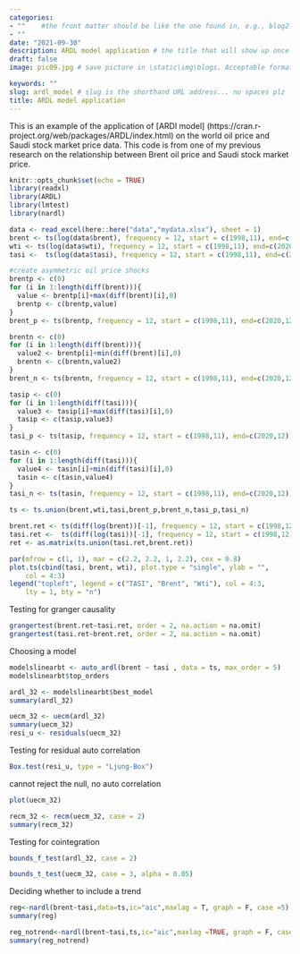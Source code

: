 ```yaml
---
categories:  
- ""    #the front matter should be like the one found in, e.g., blog2.md. It cannot be like the normal Rmd we used
- ""
date: "2021-09-30"
description: ARDL model application # the title that will show up once someone gets to this page
draft: false
image: pic09.jpg # save picture in \static\img\blogs. Acceptable formats= jpg, jpeg, or png . Your iPhone pics wont work

keywords: ""
slug: ardl_model # slug is the shorthand URL address... no spaces plz
title: ARDL model application
---
```


This is an example of the application of [ARDl model] (https://cran.r-project.org/web/packages/ARDL/index.html) on the world oil price and Saudi stock market price data. This code is from one of my previous research on the relationship between Brent oil price and Saudi stock market price.

```r
knitr::opts_chunk$set(echo = TRUE)
library(readxl)
library(ARDL)
library(lmtest)
library(nardl)
```

```r
data <- read_excel(here::here("data","mydata.xlsx"), sheet = 1)
brent <- ts(log(data$brent), frequency = 12, start = c(1998,11), end=c(2020,12))
wti <- ts(log(data$wti), frequency = 12, start = c(1998,11), end=c(2020,12))
tasi <-  ts(log(data$tasi), frequency = 12, start = c(1998,11), end=c(2020,12))

#create asymmetric oil price shocks
brentp <- c(0)
for (i in 1:length(diff(brent))){
  value <- brentp[i]+max(diff(brent)[i],0)
  brentp <- c(brentp,value)
}
brent_p <- ts(brentp, frequency = 12, start = c(1998,11), end=c(2020,12))

brentn <- c(0)
for (i in 1:length(diff(brent))){
  value2 <- brentp[i]+min(diff(brent)[i],0)
  brentn <- c(brentn,value2)
}
brent_n <- ts(brentn, frequency = 12, start = c(1998,11), end=c(2020,12))

tasip <- c(0)
for (i in 1:length(diff(tasi))){
  value3 <- tasip[i]+max(diff(tasi)[i],0)
  tasip <- c(tasip,value3)
}
tasi_p <- ts(tasip, frequency = 12, start = c(1998,11), end=c(2020,12))

tasin <- c(0)
for (i in 1:length(diff(tasi))){
  value4 <- tasin[i]+min(diff(tasi)[i],0)
  tasin <- c(tasin,value4)
}
tasi_n <- ts(tasin, frequency = 12, start = c(1998,11), end=c(2020,12))

ts <- ts.union(brent,wti,tasi,brent_p,brent_n,tasi_p,tasi_n)

brent.ret <- ts(diff(log(brent))[-1], frequency = 12, start = c(1998,12), end=c(2020,12))
tasi.ret <-  ts(diff(log(tasi))[-1], frequency = 12, start = c(1998,12), end=c(2020,12))
ret <- as.matrix(ts.union(tasi.ret,brent.ret))
```

```r
par(mfrow = c(1, 1), mar = c(2.2, 2.2, 1, 2.2), cex = 0.8)
plot.ts(cbind(tasi, brent, wti), plot.type = "single", ylab = "", 
    col = 4:3)
legend("topleft", legend = c("TASI", "Brent", "Wti"), col = 4:3, 
    lty = 1, bty = "n")
```

Testing for granger causality
```r
grangertest(brent.ret~tasi.ret, order = 2, na.action = na.omit)
grangertest(tasi.ret~brent.ret, order = 2, na.action = na.omit)
```

Choosing a model
```r
modelslinearbt <- auto_ardl(brent ~ tasi , data = ts, max_order = 5)
modelslinearbt$top_orders
```
```r
ardl_32 <- modelslinearbt$best_model
summary(ardl_32)
```

```r
uecm_32 <- uecm(ardl_32)
summary(uecm_32)
resi_u <- residuals(uecm_32)
```

Testing for residual auto correlation
```r
Box.test(resi_u, type = "Ljung-Box")
```
cannot reject the null, no auto correlation

```r
plot(uecm_32)
```


```r
recm_32 <- recm(uecm_32, case = 2)
summary(recm_32)
```

Testing for cointegration
```r
bounds_f_test(ardl_32, case = 2)
```

```r
bounds_t_test(uecm_32, case = 3, alpha = 0.05)
```

Deciding whether to include a trend
```r
reg<-nardl(brent~tasi,data=ts,ic="aic",maxlag = T, graph = F, case =5)
summary(reg)
```
```r
reg_notrend<-nardl(brent~tasi,ts,ic="aic",maxlag =TRUE, graph = F, case =3)
summary(reg_notrend)
```
